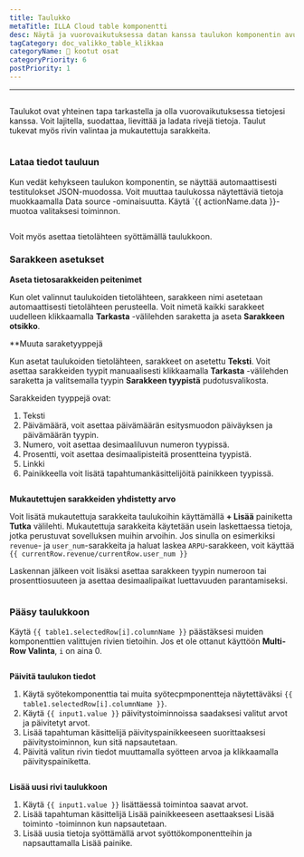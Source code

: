 ```yaml
---
title: Taulukko
metaTitle: ILLA Cloud table komponentti
desc: Näytä ja vuorovaikutuksessa datan kanssa taulukon komponentin avulla.
tagCategory: doc_valikko_table_klikkaa
categoryName: 🧬 kootut osat
categoryPriority: 6
postPriority: 1
---
```


* * *

## <h2 hidden>Taulukko</h2>

Taulukot ovat yhteinen tapa tarkastella ja olla vuorovaikutuksessa tietojesi kanssa. Voit lajitella, suodattaa, lievittää ja ladata rivejä tietoja. Taulut tukevat myös rivin valintaa ja mukautettuja sarakkeita.

<img
  src='https://cdn.illacloud.com/official-website/img/docs/assemble/table.png'
  alt=""
/>

### Lataa tiedot tauluun

Kun vedät kehykseen taulukon komponentin, se näyttää automaattisesti testitulokset JSON-muodossa. Voit muuttaa taulukossa näytettäviä tietoja muokkaamalla Data source -ominaisuutta. Käytä \`{{ actionName.data }}-muotoa valitaksesi toiminnon.

<img
  src='https://cdn.illacloud.com/official-website/img/docs/assemble/table1.png'
  alt=""
/>

Voit myös asettaa tietolähteen syöttämällä taulukkoon.

### Sarakkeen asetukset

**Aseta tietosarakkeiden peitenimet**

Kun olet valinnut taulukoiden tietolähteen, sarakkeen nimi asetetaan automaattisesti tietolähteen perusteella. Voit nimetä kaikki sarakkeet uudelleen klikkaamalla **Tarkasta** -välilehden saraketta ja aseta **Sarakkeen otsikko**.

\*\*Muuta saraketyyppejä

Kun asetat taulukoiden tietolähteen, sarakkeet on asetettu **Teksti**. Voit asettaa sarakkeiden tyypit manuaalisesti klikkaamalla **Tarkasta** -välilehden saraketta ja valitsemalla tyypin **Sarakkeen tyypistä** pudotusvalikosta.

Sarakkeiden tyyppejä ovat:

1.  Teksti
2.  Päivämäärä, voit asettaa päivämäärän esitysmuodon päiväyksen ja päivämäärän tyypin.
3.  Numero, voit asettaa desimaaliluvun numeron tyypissä.
4.  Prosentti, voit asettaa desimaalipisteitä prosentteina tyypistä.
5.  Linkki
6.  Painikkeella voit lisätä tapahtumankäsittelijöitä painikkeen tyypissä.

<img
  src='https://cdn.illacloud.com/official-website/img/docs/assemble/table2.png'
  alt=""
/>

**Mukautettujen sarakkeiden yhdistetty arvo**

Voit lisätä mukautettuja sarakkeita taulukoihin käyttämällä **+ Lisää** painiketta **Tutka** välilehti. Mukautettuja sarakkeita käytetään usein laskettaessa tietoja, jotka perustuvat sovelluksen muihin arvoihin. Jos sinulla on esimerkiksi `revenue`- ja `user_num`-sarakkeita ja haluat laskea `ARPU`-sarakkeen, voit käyttää `{{ currentRow.revenue/currentRow.user_num }}`

Laskennan jälkeen voit lisäksi asettaa sarakkeen tyypin numeroon tai prosenttiosuuteen ja asettaa desimaalipaikat luettavuuden parantamiseksi.

<img
  src='https://cdn.illacloud.com/official-website/img/docs/assemble/table3.png'
  alt=""
/>

### Pääsy taulukkoon

Käytä `{{ table1.selectedRow[i].columnName }}` päästäksesi muiden komponenttien valittujen rivien tietoihin. Jos et ole ottanut käyttöön **Multi-Row Valinta**, `i` on aina 0.

<img
  src='https://cdn.illacloud.com/official-website/img/docs/assemble/table4.png'
  alt=""
/>

**Päivitä taulukon tiedot**

1.  Käytä syötekomponenttia tai muita syötecpmponentteja näytettäväksi `{{ table1.selectedRow[i].columnName }}`.
2.  Käytä `{{ input1.value }}` päivitystoiminnoissa saadaksesi valitut arvot ja päivitetyt arvot.
3.  Lisää tapahtuman käsittelijä päivityspainikkeeseen suorittaaksesi päivitystoiminnon, kun sitä napsautetaan.
4.  Päivitä valitun rivin tiedot muuttamalla syötteen arvoa ja klikkaamalla päivityspainiketta.

<img
  src='https://cdn.illacloud.com/official-website/img/docs/assemble/table5.png'
  alt=""
/>

**Lisää uusi rivi taulukkoon**

1.  Käytä `{{ input1.value }}` lisättäessä toimintoa saavat arvot.
2.  Lisää tapahtuman käsittelijä Lisää painikkeeseen asettaaksesi Lisää toiminto -toiminnon kun napsautetaan.
3.  Lisää uusia tietoja syöttämällä arvot syöttökomponentteihin ja napsauttamalla Lisää painike.

<img
  src='https://cdn.illacloud.com/official-website/img/docs/assemble/table6.png'
  alt=""
/>
